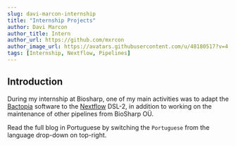 ```yaml
---
slug: davi-marcon-internship
title: "Internship Projects"
author: Davi Marcon
author_title: Intern
author_url: https://github.com/mxrcon
author_image_url: https://avatars.githubusercontent.com/u/48180517?v=4
tags: [Internship, Nextflow, Pipelines]
---
```


## Introduction

During my internship at Biosharp, one of my main activities was to adapt the [Bactopia](https://bactopia.github.io) software to the [Nextflow](https://nextflow.io) DSL-2, in addition to working on the maintenance of other pipelines from BioSharp OÜ.

<!--truncate-->

Read the full blog in Portuguese by switching the `Portuguese` from the language drop-down on top-right.
